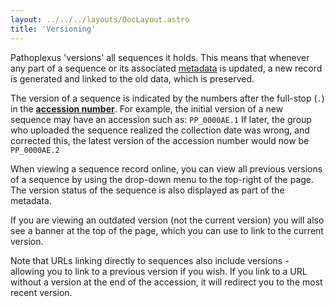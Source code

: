 ---
layout: ../../../layouts/DocLayout.astro
title: 'Versioning'
---

Pathoplexus 'versions' all sequences it holds.
This means that whenever any part of a sequence or its associated [metadata](metadataformat) is updated, a new record is generated and linked to the old data, which is preserved.

The version of a sequence is indicated by the numbers after the full-stop (`.`) in the [**accession number**](accession).
For example, the initial version of a new sequence may have an accession such as: `PP_0000AE.1`
If later, the group who uploaded the sequence realized the collection date was wrong, and corrected this, the latest version of the accession number would now be `PP_0000AE.2`

When viewing a sequence record online, you can view all previous versions of a sequence by using the drop-down menu to the top-right of the page.
The version status of the sequence is also displayed as part of the metadata.

If you are viewing an outdated version (not the current version) you will also see a banner at the top of the page, which you can use to link to the current version.

Note that URLs linking directly to sequences also include versions - allowing you to link to a previous version if you wish.
If you link to a URL without a version at the end of the accession, it will redirect you to the most recent version.
